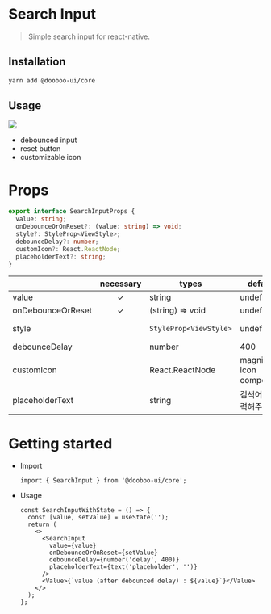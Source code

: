 
<Meta title="Components|SearchInput" />

# Search Input

> Simple search input for react-native.

## Installation

```sh
yarn add @dooboo-ui/core
```

## Usage

![](https://i.imgur.com/t84mZ1e.gif)

- debounced input
- reset button
- customizable icon

# Props

```ts
export interface SearchInputProps {
  value: string;
  onDebounceOrOnReset?: (value: string) => void;
  style?: StyleProp<ViewStyle>;
  debounceDelay?: number;
  customIcon?: React.ReactNode;
  placeholderText?: string;
}
```

|                   | necessary | types                  | default                  | info            |
| ----------------- | :-------: | ---------------------- | ------------------------ | --------------- |
| value             |     ✓     | string                 | undefined                |                 |
| onDebounceOrReset |     ✓     | (string) => void       | undefined                |                 |
| style             |           | `StyleProp<ViewStyle>` | undefined                | container style |
| debounceDelay     |           | number                 | 400                      |                 |
| customIcon        |           | React.ReactNode        | magnifier icon component |                 |
| placeholderText   |           | string                 | 검색어를 입력해주세요.   |                 |

# Getting started

- Import

  ```tsx
  import { SearchInput } from '@dooboo-ui/core';
  ```

- Usage
  ```tsx
  const SearchInputWithState = () => {
    const [value, setValue] = useState('');
    return (
      <>
        <SearchInput
          value={value}
          onDebounceOrOnReset={setValue}
          debounceDelay={number('delay', 400)}
          placeholderText={text('placeholder', '')}
        />
        <Value>{`value (after debounced delay) : ${value}`}</Value>
      </>
    );
  };
  ```

